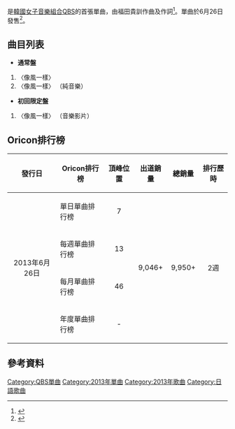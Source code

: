 {{Infobox single <!-- See Wikipedia:WikiProject_Songs -->
| Name           = 像風一樣
| Cover          = 像風一樣通常盤封面(QBS).png
| Caption        = 通常盤封面
| Artist         = [[QBS|QBS]]
| Album          =
| B-side         = 
| Released       = {{start date|2013|6|26}}
| Format         = [[CD單曲|CD單曲]]，[[數位音樂下載|數碼下載]]
| Recorded       = 2013
| Genre          = [[J-pop|J-pop]]
| Length         = {{Duration|m=|s=}}
| Label          = [[EMI_Music_Japan|EMI Music Japan]]/[[環球唱片|環球唱片]]
| Writer         = 福田貴訓
| Producer       = 
| Certification  = <!-- tba -->
| Chronology     = [[QBS|QBS]]單曲
| Last single    = －
| This single    = '''像風一樣'''<br />（2013年）
| Next single    = 
| Misc           = 
}}

{{nihongo|《'''像風一樣'''》|風のように|Kaze no You ni}}是[[韓國|韓國]][[女子音樂組合|女子音樂組合]][[QBS|QBS]]的首張單曲，由福田貴訓作曲及作詞<ref>{{Cite_web|title=風のように（通常盤）｜新星堂ONLINE|url=http://www.shinseido.co.jp/ItemDetail?cmId=726859|work=新星堂|publisher=新星堂 Co. Ltd|accessdate=2013-06-11|deadurl=yes|archiveurl=https://web.archive.org/web/20130927044453/http://www.shinseido.co.jp/ItemDetail?cmId=726859|archivedate=2013-09-27}}</ref>。單曲於6月26日發售<ref>{{Cite_web | language = ja | author =  | url = http://www.universal-music.co.jp/t-ara/products/upbh-29060/#zR8fsgvm3VS5O4DH.99 | title = T-ARA - T-ARA Special Fanmeeting 2016～again～ - UNIVERSAL MUSIC JAPAN | date = 2016-08-03 | format = html | publisher = UNIVERSAL MUSIC JAPAN | location = 日本 | accessdate = 2017-02-10 | deadurl = no | quote = T-ARA アゲイン！フォーマット：DVD品番：UPBH-29060組み枚数：2レーベル：EMI Records (JV)発売元：ユニーサルミュージック合同会社発売国：日本 | archive-date = 2017-07-06 | archive-url = https://web.archive.org/web/20170706062702/http://www.universal-music.co.jp/t-ara/products/upbh-29060/#zR8fsgvm3VS5O4DH.99 }}</ref>。

== 曲目列表 ==
* '''通常盤'''
# 〈像風一樣〉
# 〈像風一樣〉 （純音樂）

* '''初回限定盤'''
# 〈像風一樣〉 （音樂影片）

== Oricon排行榜 ==
{| class="wikitable" style="width:600px;"
|-
! style="text-align:center;"|發行日
! style="text-align:center;"|Oricon排行榜
! style="text-align:center;"|頂峰位置
! style="text-align:center;"|出道銷量
! style="text-align:center;"|總銷量
! style="text-align:center;"|排行歷時
|-
| style="text-align:center;" rowspan="4"|2013年6月26日
|align="left"|單日單曲排行榜
| style="text-align:center;"|7
| style="text-align:center;" rowspan="4"| 9,046+
| style="text-align:center;" rowspan="4"| 9,950+
| style="text-align:center;" rowspan="4"| 2週
|-
|align="left"|每週單曲排行榜
| style="text-align:center;"|13
|-
|align="left"|每月單曲排行榜
| style="text-align:center;"|46
|-
|align="left"|年度單曲排行榜
| style="text-align:center;"|-
|}

== 參考資料 ==
{{Reflist}}

{{T-ara}}

{{DEFAULTSORT:Kaze no You ni}}
[[Category:QBS單曲|Category:QBS單曲]]
[[Category:2013年單曲|Category:2013年單曲]]
[[Category:2013年歌曲|Category:2013年歌曲]]
[[Category:日語歌曲|Category:日語歌曲]]